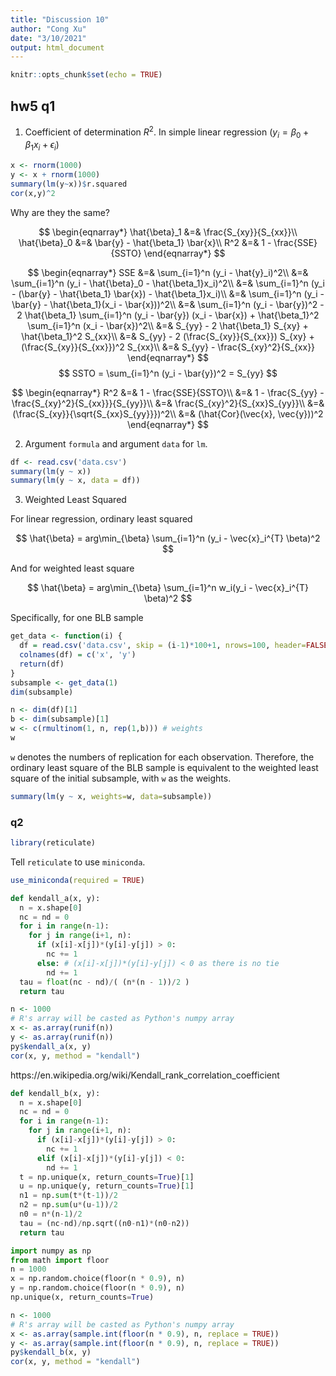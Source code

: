 ```yaml
---
title: "Discussion 10"
author: "Cong Xu"
date: "3/10/2021"
output: html_document
---
```


```r
knitr::opts_chunk$set(echo = TRUE)
```

## hw5 q1

1. Coefficient of determination $R^2$. In simple linear regression ($y_i= \beta_0 + \beta_1 x_i + \epsilon_i$)

```r
x <- rnorm(1000)
y <- x + rnorm(1000)
summary(lm(y~x))$r.squared
cor(x,y)^2
```

Why are they the same?

$$
\begin{eqnarray*}
  \hat{\beta}_1 &=& \frac{S_{xy}}{S_{xx}}\\
  \hat{\beta}_0 &=& \bar{y} - \hat{\beta_1} \bar{x}\\
  R^2 &=& 1 - \frac{SSE}{SSTO}
\end{eqnarray*}
$$

$$
\begin{eqnarray*}
  SSE &=& \sum_{i=1}^n (y_i - \hat{y}_i)^2\\
  &=& \sum_{i=1}^n (y_i - \hat{\beta}_0 - \hat{\beta_1}x_i)^2\\
  &=& \sum_{i=1}^n (y_i - (\bar{y} - \hat{\beta_1} \bar{x}) - \hat{\beta_1}x_i)\\
  &=& \sum_{i=1}^n (y_i - \bar{y} - \hat{\beta_1}(x_i - \bar{x}))^2\\
  &=& \sum_{i=1}^n (y_i - \bar{y})^2 - 2 \hat{\beta_1} \sum_{i=1}^n (y_i - \bar{y}) (x_i - \bar{x}) + \hat{\beta_1}^2 \sum_{i=1}^n (x_i - \bar{x})^2\\
  &=& S_{yy} - 2 \hat{\beta_1} S_{xy} + \hat{\beta_1}^2 S_{xx}\\
  &=& S_{yy} - 2 (\frac{S_{xy}}{S_{xx}}) S_{xy} + (\frac{S_{xy}}{S_{xx}})^2 S_{xx}\\
  &=& S_{yy} - \frac{S_{xy}^2}{S_{xx}}
\end{eqnarray*}
$$
$$
  SSTO = \sum_{i=1}^n (y_i - \bar{y})^2 = S_{yy}
$$

$$
\begin{eqnarray*}
  R^2 &=& 1 - \frac{SSE}{SSTO}\\
  &=& 1 - \frac{S_{yy} - \frac{S_{xy}^2}{S_{xx}}}{S_{yy}}\\
  &=& \frac{S_{xy}^2}{S_{xx}S_{yy}}\\
  &=& (\frac{S_{xy}}{\sqrt{S_{xx}S_{yy}}})^2\\
  &=& (\hat{Cor}(\vec{x}, \vec{y}))^2
\end{eqnarray*}
$$

2. Argument `formula` and argument `data` for `lm`.

```r
df <- read.csv('data.csv')
summary(lm(y ~ x))
summary(lm(y ~ x, data = df))
```

3. Weighted Least Squared 

For linear regression, ordinary least squared

$$
  \hat{\beta} = arg\min_{\beta} \sum_{i=1}^n (y_i - \vec{x}_i^{T} \beta)^2
$$

And for weighted least square

$$
  \hat{\beta} = arg\min_{\beta} \sum_{i=1}^n w_i(y_i - \vec{x}_i^{T} \beta)^2
$$

Specifically, for one BLB sample

```r
get_data <- function(i) {
  df = read.csv('data.csv', skip = (i-1)*100+1, nrows=100, header=FALSE)
  colnames(df) = c('x', 'y')
  return(df)
}
subsample <- get_data(1)
dim(subsample)
```

```r
n <- dim(df)[1]
b <- dim(subsample)[1]
w <- c(rmultinom(1, n, rep(1,b))) # weights
w
```

`w` denotes the numbers of replication for each observation. Therefore, the ordinary least square of the BLB sample is equivalent to the weighted least square of the initial subsample, with `w` as the weights.

```r
summary(lm(y ~ x, weights=w, data=subsample))
```

### q2

```r
library(reticulate)
```

Tell `reticulate` to use `miniconda`.
```r
use_miniconda(required = TRUE)
```

```python
def kendall_a(x, y):
  n = x.shape[0]
  nc = nd = 0
  for i in range(n-1):
    for j in range(i+1, n):
      if (x[i]-x[j])*(y[i]-y[j]) > 0:
        nc += 1
      else: # (x[i]-x[j])*(y[i]-y[j]) < 0 as there is no tie
        nd += 1
  tau = float(nc - nd)/( (n*(n - 1))/2 )
  return tau

```

```r
n <- 1000
# R's array will be casted as Python's numpy array
x <- as.array(runif(n))
y <- as.array(runif(n))
py$kendall_a(x, y)
cor(x, y, method = "kendall")
```

https://en.wikipedia.org/wiki/Kendall_rank_correlation_coefficient

```python
def kendall_b(x, y):
  n = x.shape[0]
  nc = nd = 0
  for i in range(n-1):
    for j in range(i+1, n):
      if (x[i]-x[j])*(y[i]-y[j]) > 0:
        nc += 1
      elif (x[i]-x[j])*(y[i]-y[j]) < 0:
        nd += 1
  t = np.unique(x, return_counts=True)[1]
  u = np.unique(y, return_counts=True)[1]
  n1 = np.sum(t*(t-1))/2
  n2 = np.sum(u*(u-1))/2
  n0 = n*(n-1)/2
  tau = (nc-nd)/np.sqrt((n0-n1)*(n0-n2))
  return tau

```

```python
import numpy as np
from math import floor
n = 1000
x = np.random.choice(floor(n * 0.9), n)
y = np.random.choice(floor(n * 0.9), n)
np.unique(x, return_counts=True)
```

```r
n <- 1000
# R's array will be casted as Python's numpy array
x <- as.array(sample.int(floor(n * 0.9), n, replace = TRUE))
y <- as.array(sample.int(floor(n * 0.9), n, replace = TRUE))
py$kendall_b(x, y)
cor(x, y, method = "kendall")
```